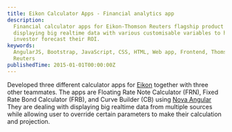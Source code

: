 ```yaml
---
title: Eikon Calculator Apps - Financial analytics app
description:
  Financial calculator apps for Eikon-Thomson Reuters flagship product
  displaying big realtime data with various customisable variables to help
  investor forecast their ROI.
keywords:
  AngularJS, Bootstrap, JavaScript, CSS, HTML, Web app, Frontend, Thomson
  Reuters
publishedTime: 2015-01-01T00:00:00Z
---
```


Developed three different calculator apps for
[Eikon](https://eikon.thomsonreuters.com/index.html) together with three other
teammates. The apps are Floating Rate Note Calculator (FRN), Fixed Rate Bond
Calculator (FRB), and Curve Builder (CB) using
[Nova Angular](/projects/008-nova-angular) They are dealing with displaying big
realtime data from multiple sources while allowing user to override certain
parameters to make their calculation and projection.
